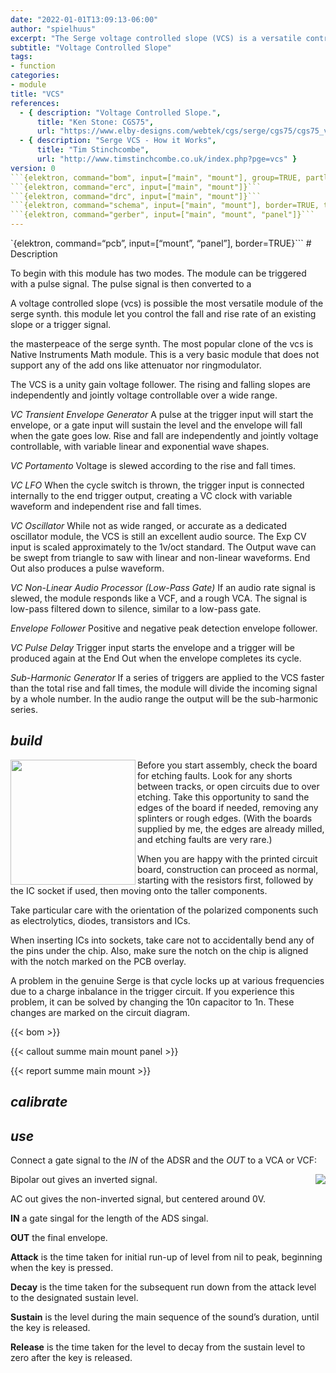 ```yaml
---
date: "2022-01-01T13:09:13-06:00"
author: "spielhuus"
excerpt: "The Serge voltage controlled slope (VCS) is a versatile control voltage generator and audio source. The original module was released in conjunction with bananalogue.com. In the early 1970s, Serge Tcherepnin developed the Positive Slew and Negative Slew modules for the original Serge synthesizer. In time these merged into the classic Dual Universal Slope Generator. The Bananalogue VCS and CGS75 are an adaptation of Serge's original circuit with a few new features. The successor of this modules is the MATHS from Make Noise. The MATHS is a dual slope generator which contaons attenuverter and and OR output. The attenuverter is suggested on Ken Stones schema. Because of the size of the moudle i have not added this extras."
subtitle: "Voltage Controlled Slope"
tags:
- function
categories:
- module
title: "VCS"
references: 
  - { description: "Voltage Controlled Slope.",
      title: "Ken Stone: CGS75",
      url: "https://www.elby-designs.com/webtek/cgs/serge/cgs75/cgs75_vcs.html" }
  - { description: "Serge VCS - How it Works",
      title: "Tim Stinchcombe",
      url: "http://www.timstinchcombe.co.uk/index.php?pge=vcs" }
version: 0
```{elektron, command="bom", input=["main", "mount"], group=TRUE, partlist="../../lib/partlist.yaml"}```
```{elektron, command="erc", input=["main", "mount"]}```
```{elektron, command="drc", input=["main", "mount"]}```
```{elektron, command="schema", input=["main", "mount"], border=TRUE, theme="Kicad2000"}```
```{elektron, command="gerber", input=["main", "mount", "panel"]}```
---
```


` ` `{elektron, command="pcb", input=["mount", "panel"], border=TRUE}```
# Description

To begin with this module has two modes. The module can be triggered with a pulse signal. The pulse signal is then converted to a 

A voltage controlled slope (vcs) is possible the most versatile module of the serge synth. this module let you control the fall and rise rate of an existing slope or a trigger signal. 

the masterpeace of the serge synth. The most popular clone of the vcs is Native Instruments Math module. This is a very basic module that does not support any of the add ons like attenuator nor ringmodulator. 

The VCS is a unity gain voltage follower. The rising and falling slopes are independently and jointly voltage controllable over a wide range.

*VC Transient Envelope Generator* A pulse at the trigger input will start the envelope, or a gate input will sustain the level and the envelope will fall when the gate goes low. Rise and fall are independently and jointly voltage controllable, with variable linear and exponential wave shapes.

*VC Portamento* Voltage is slewed according to the rise and fall times.

*VC LFO* When the cycle switch is thrown, the trigger input is connected internally to the end trigger output, creating a VC clock with variable waveform and independent rise and fall times.

*VC Oscillator* While not as wide ranged, or accurate as a dedicated oscillator module, the VCS is still an excellent audio source. The Exp CV input is scaled approximately to the 1v/oct standard. The Output wave can be swept from triangle to saw with linear and non-linear waveforms. End Out also produces a pulse waveform.

*VC Non-Linear Audio Processor (Low-Pass Gate)* If an audio rate signal is slewed, the module responds like a VCF, and a rough VCA. The signal is low-pass filtered down to silence, similar to a low-pass gate.

*Envelope Follower* Positive and negative peak detection envelope follower.

*VC Pulse Delay* Trigger input starts the envelope and a trigger will be produced again at the End Out when the envelope completes its cycle.

*Sub-Harmonic Generator* If a series of triggers are applied to the VCS faster than the total rise and fall times, the module will divide the incoming signal by a whole number. In the audio range the output will be the sub-harmonic series.

## *build*

<a href="https://spielhuus.github.io/elektrophon/images/adsr-mount.jpg"><img width="200" align="left" src="https://spielhuus.github.io/elektrophon/images/adsr-mount_tmb.jpg"></a> Before you start assembly, check the board for etching faults. Look for any shorts between tracks, or open circuits due to over etching. Take this opportunity to sand the edges of the board if needed, removing any splinters or rough edges. (With the boards supplied by me, the edges are already milled, and etching faults are very rare.)

When you are happy with the printed circuit board, construction can proceed as normal, starting with the resistors first, followed by the IC socket if used, then moving onto the taller components.

Take particular care with the orientation of the polarized components such as electrolytics, diodes, transistors and ICs.

When inserting ICs into sockets, take care not to accidentally bend any of the pins under the chip. Also, make sure the notch on the chip is aligned with the notch marked on the PCB overlay.

A problem in the genuine Serge is that cycle locks up at various frequencies due to a charge inbalance in the trigger circuit. If you experience this problem, it can be solved by changing the 10n capacitor to 1n. These changes are marked on the circuit diagram.

{{< bom >}}

{{< callout summe main mount panel >}}

{{< report summe main mount >}}

## *calibrate*


## *use*

Connect a gate signal to the *IN* of the ADSR and the *OUT* to a VCA or VCF:

<a href="https://spielhuus.github.io/elektrophon/images/adsr-mount.jpg"><img align="right" src="https://upload.wikimedia.org/wikipedia/commons/thumb/e/ea/ADSR_parameter.svg/320px-ADSR_parameter.svg.png"></a>

Bipolar out gives an inverted signal.

AC out gives the non-inverted signal, but centered around 0V.


**IN** a gate singal for the length of the ADS singal.

**OUT** the final envelope.

**Attack** is the time taken for initial run-up of level from nil to peak, beginning when the key is pressed.

**Decay** is the time taken for the subsequent run down from the attack level to the designated sustain level.

**Sustain** is the level during the main sequence of the sound's duration, until the key is released.

**Release** is the time taken for the level to decay from the sustain level to zero after the key is released.


